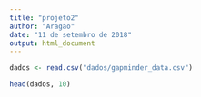 ```yaml
---
title: "projeto2"
author: "Aragao"
date: "11 de setembro de 2018"
output: html_document
---
```


```r
dados <- read.csv("dados/gapminder_data.csv")
```

```r
head(dados, 10)
```
